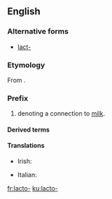 ==English==

===Alternative forms===
* [[lact-]] {{qualifier|without the connecting  vowel}}

===Etymology===
From {{etyl|la|en}} {{term|lac|lang=la||milk}}.

===Prefix===
{{en-prefix}} 

# denoting a connection to [[milk]].

====Derived terms====
{{prefixsee|en}}

====Translations====
{{trans-top|milk}}
* Irish: {{t|ga|lacht-}}
{{trans-mid}}
* Italian: {{t|it|latto-}}
{{trans-bottom}}

[[fr:lacto-]]
[[ku:lacto-]]